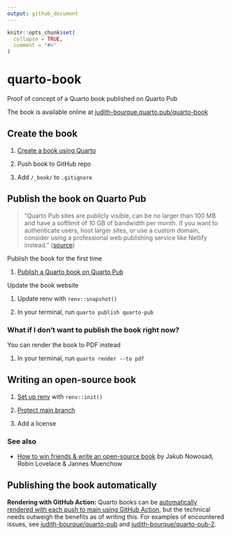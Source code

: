 ```yaml
---
output: github_document
---
```


<!-- README.md is generated from README.Rmd. Please edit that file -->

```r
knitr::opts_chunk$set(
  collapse = TRUE,
  comment = "#>"
)
```

# quarto-book

<!-- badges: start -->

<!-- badges: end -->

Proof of concept of a Quarto book published on Quarto Pub

The book is available online at [judith-bourque.quarto.pub/quarto-book](https://judith-bourque.quarto.pub/quarto-book/)

## Create the book

1.  [Create a book using Quarto](https://quarto.org/docs/books/)

2.  Push book to GitHub repo

3.  Add `/_book/` to `.gitignore`

## Publish the book on Quarto Pub

> "Quarto Pub sites are publicly visible, can be no larger than 100 MB and have a softlimit of 10 GB of bandwidth per month. If you want to authenticate users, host larger sites, or use a custom domain, consider using a professional web publishing service like Netlify instead." ([source](https://quarto.org/docs/publishing/quarto-pub.html#overview))

Publish the book for the first time

1.  [Publish a Quarto book on Quarto Pub](https://quarto.org/docs/publishing/quarto-pub.html)

Update the book website

1.  Update renv with `renv::snapshot()`

2.  In your terminal, run `quarto publish quarto-pub`

### What if I don't want to publish the book right now?

You can render the book to PDF instead

1. In your terminal, run `quarto render --to pdf`

## Writing an open-source book

1.  [Set up renv](https://quarto.org/docs/publishing/quarto-pub.html#prerequisites) with `renv::init()`

2.  [Protect main branch](https://docs.github.com/en/repositories/configuring-branches-and-merges-in-your-repository/managing-protected-branches/managing-a-branch-protection-rule)

3.  Add a license

### See also

- [How to win friends & write an open-source book](https://geocompr.github.io/user_19/presentation/#1) by Jakub Nowosad, Robin Lovelace & Jannes Muenchow

## Publishing the book automatically

**Rendering with GitHub Action:** Quarto books can be [automatically rendered with each push to main using GitHub Action](https://quarto.org/docs/publishing/quarto-pub.html#github-action), but the technical needs outweigh the benefits as of writing this. For examples of encountered issues, see [judith-bourque/quarto-pub](https://github.com/judith-bourque/quarto-pub) and [judith-bourque/quarto-pub-2](https://github.com/judith-bourque/quarto-pub-2).
